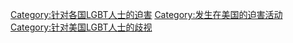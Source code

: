 [[Category:针对各国LGBT人士的迫害|Category:针对各国LGBT人士的迫害]]
[[Category:发生在美国的迫害活动|Category:发生在美国的迫害活动]]
[[Category:针对美国LGBT人士的歧视|Category:针对美国LGBT人士的歧视]]